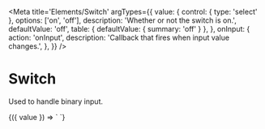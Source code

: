 
<Meta
  title='Elements/Switch'
  argTypes={{
    value: {
      control: { type: 'select' },
      options: ['on', 'off'],
      description: 'Whether or not the switch is on.',
      defaultValue: 'off',
      table: { defaultValue: { summary: 'off' } },
    },
    onInput: {
      action: 'onInput',
      description: 'Callback that fires when input value changes.',
    },
  }}
/>

# Switch

Used to handle binary input.

<Canvas>
  <Story
    name='Switch'
    parameters={{ docs: { source: { state: 'open' } } }}
  >
    {({ value }) => `
      <v-switch
        value='${value}'
      />
    `}
  </Story>
</Canvas>
